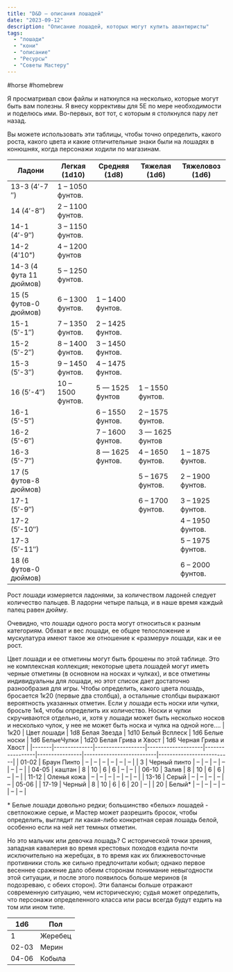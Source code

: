 ```yaml
---
title: "D&D — описания лошадей"
date: "2023-09-12"
description: "Описание лошадей, которых могут купить авантюристы"
tags: 
  - "лошади"
  - "кони"
  - "описание"
  - "Ресурсы"
  - "Советы Мастеру"
---
```


#horse #homebrew

Я просматривал свои файлы и наткнулся на несколько, которые могут быть вам полезны. Я внесу коррективы для 5E по мере необходимости и поделюсь ими. Во-первых, вот тот, с которым я столкнулся пару лет назад.

Вы можете использовать эти таблицы, чтобы точно определить, какого роста, какого цвета и какие отличительные знаки были на лошадях в конюшнях, когда персонажи ходили по магазинам.

| Ладони                  | Легкая (1d10)     | Средняя (1d8)    | Тяжелая (1d6)    | Тяжеловоз (1d6)  |
|-------------------------|-------------------|------------------|------------------|------------------|
| 13-3 (4′-7 ″)           | 1 – 1050 фунтов.  |                  |                  |                  |
| 14 (4′-8″)              | 2 – 1100 фунтов.  |                  |                  |                  |
| 14-1 (4′-9″)            | 3 – 1150 фунтов.  |                  |                  |                  |
| 14-2 (4'10")            | 4 – 1200 фунтов   |                  |                  |                  |
| 14-3 (4 фута 11 дюймов) | 5 – 1250 фунтов.  |                  |                  |                  |
| 15 (5 футов-0 дюймов)   | 6 – 1300 фунтов.  | 1 – 1400 фунтов. |                  |                  |
| 15-1 (5′-1″)            | 7 – 1350 фунтов.  | 2 – 1425 фунтов. |                  |                  |
| 15-2 (5′-2″)            | 8 – 1400 фунтов.  | 3 – 1450 фунтов. |                  |                  |
| 15-3 (5′-3″)            | 9 – 1450 фунтов.  | 4 – 1475 фунтов. |                  |                  |
| 16 (5′-4″)              | 10 – 1500 фунтов. | 5 — 1525 фунтов  | 1 – 1550 фунтов. |                  |
| 16-1 (5′-5″)            |                   | 6 – 1550 фунтов. | 2 – 1575 фунтов. |                  |
| 16-2 (5′-6″)            |                   | 7 – 1600 фунтов. | 3 — 1625 фунтов  |                  |
| 16-3 (5′-7″)            |                   | 8 — 1625 фунтов. | 4 – 1650 фунтов. | 1 – 1875 фунтов. |
| 17 (5 футов-8 дюймов)   |                   |                  | 5 – 1675 фунтов. | 2 – 1900 фунтов. |
| 17-1 (5′-9″)            |                   |                  | 6 – 1700 фунтов. | 3 – 1925 фунтов. |
| 17-2 (5′-10″)           |                   |                  |                  | 4 – 1950 фунтов. |
| 17-3 (5′-11″)           |                   |                  |                  | 5 – 1975 фунтов. |
| 18 (6 футов-0 дюймов)   |                   |                  |                  | 6 – 2000 фунтов. |

Рост лошади измеряется ладонями, за количеством ладоней следует количество пальцев. В ладорни четыре пальца, и в наше время каждый палец равен дюйму.

Очевидно, что лошади одного роста могут относиться к разным категориям. Обхват и вес лошади, ее общее телосложение и мускулатура имеют такое же отношение к «размеру» лошади, как и ее рост.

Цвет лошади и ее отметины могут быть брошены по этой таблице. Это не комплексная коллекция; некоторые цвета лошадей могут иметь черные отметины (в основном на носках и чулках), и все отметины индивидуальны для лошади, но этот список дает достаточно разнообразия для игры. Чтобы определить, какого цвета лошадь, бросается 1к20 (первые два столбца), а остальные столбцы выражают вероятность указанных отметин. Если у лошади есть носки или чулки, бросьте 1к4, чтобы определить их количество. Носки и чулки скручиваются отдельно, и, хотя у лошади может быть несколько носков и несколько чулок, у нее не может быть носка и чулка на одной ноге….
  | 1к20  | Цвет лошади  | 1d8 Белая Звезда | 1d10 Белый Всплеск | 1d6 Белые носки | 1d6 БелыеЧулки | 1d20 Белая Грива и Хвост | 1d6 Черная Грива и Хвост |
|-------|--------------|------------------|--------------------|-----------------|----------------|--------------------------|--------------------------|
| 01-02 | Браун Пинто  | –                | –                  | –               | –              | –                        | –                        |
| 3     | Черный пинто | –                | –                  | –               | –              | –                        | –                        |
| 04-05 | каштан       | 8                | 10                 | 6               | 6              | –                        | –                        |
| 06-10 | Залив        | 8                | 10                 | 6               | 6              | –                        | –                        |
| 11-12 | Оленья кожа  | –                | –                  | –               | –              | –                        | –                        |
| 13-16 | Серый        | –                | –                  | –               | –              | –                        | 05-06                    |
| 17-19 | Черный       | 8                | 10                 | 6               | 6              | 20                       | –                        |
| 20    | Белый*       | –                | –                  | –               | –              | –                        | –                        |

\* Белые лошади довольно редки; большинство «белых» лошадей - светлокожие серые, и Мастер может разрешить бросок, чтобы определить, выглядит ли какая-либо конкретная серая лошадь белой, особенно если на ней нет темных отметин.

Но это мальчик или девочка лошадь? С исторической точки зрения, западная кавалерия во время крестовых походов ездила почти исключительно на жеребцах, в то время как их ближневосточные противники столь же сильно предпочитали кобыл; однако первое весеннее сражение дало обеим сторонам понимание невыгодности этой ситуации, и после этого появилось больше меринов (я подозреваю, с обеих сторон). Эти балансы больше отражают современную ситуацию, чем историческую; судья может определить, что персонажи определенного класса или расы всегда будут ездить на том или ином типе.

| 1d6   | Пол     |
|-------|---------|
| 1     | Жеребец |
| 02-03 | Мерин   |
| 04-06 | Кобыла  |
